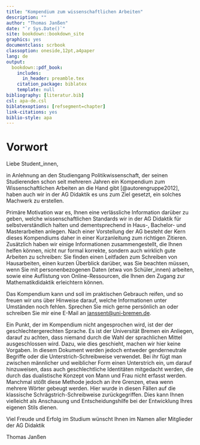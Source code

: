 ```yaml
--- 
title: "Kompendium zum wissenschaftlichen Arbeiten"
description: ""
author: "Thomas Janßen"
date: "`r Sys.Date()`"
site: bookdown::bookdown_site
graphics: yes
documentclass: scrbook
classoption: oneside,12pt,a4paper
lang: de
output:
  bookdown::pdf_book:
    includes:
      in_header: preamble.tex
    citation_package: biblatex
    template: null
bibliography: [literatur.bib]
csl: apa-de.csl
biblatexoptions: [refsegment=chapter]
link-citations: yes
biblio-style: apa
---
```


# Vorwort {-}

Liebe Student\_innen,

in Anlehnung an den Studiengang Politikwissenschaft, der seinen Studierenden schon seit mehreren Jahren ein Kompendium zum Wissenschaftlichen Arbeiten an die Hand gibt [@autorengruppe2012], haben auch wir in der AG Didaktik es uns zum Ziel gesetzt, ein solches Machwerk zu erstellen.

Primäre Motivation war es, Ihnen eine verlässliche Information darüber zu geben, welche wissenschaftlichen Standards wir in der AG Didaktik für selbstverständlich halten und dementsprechend in Haus-, Bachelor- und Masterarbeiten anlegen. Nach einer Vorstellung der AG besteht der Kern dieses Kompendiums daher in einer Kurzanleitung zum richtigen Zitieren. Zusätzlich haben wir einige Informationen zusammengestellt, die Ihnen helfen können, nicht nur formal korrekte, sondern auch wirklich gute Arbeiten zu schreiben: Sie finden einen Leitfaden zum Schreiben von Hausarbeiten, einen kurzen Überblick darüber, was Sie beachten müssen, wenn Sie mit personenbezogenen Daten (etwa von Schüler\_innen) arbeiten, sowie eine Auflistung von Online-Ressourcen, die Ihnen den Zugang zur Mathematikdidaktik erleichtern können.

Das Kompendium kann und soll im praktischen Gebrauch reifen, und so freuen wir uns über Hinweise darauf, welche Informationen unter Umständen noch fehlen. Sprechen Sie mich gerne persönlich an oder schreiben Sie mir eine E-Mail an <janssent@uni-bremen.de>.

Ein Punkt, der im Kompendium nicht angesprochen wird, ist der der geschlechtergerechten Sprache. Es ist der Universität Bremen ein Anliegen, darauf zu achten, dass niemand durch die Wahl der sprachlichen Mittel ausgeschlossen wird. Dazu, wie dies geschieht, machen wir hier keine Vorgaben. In diesem Dokument werden jedoch entweder genderneutrale Begriffe oder die Unterstrich-Schreibweise verwendet. Bei ihr fügt man zwischen männlicher und weiblicher Form einen Unterstrich ein, um darauf hinzuweisen, dass auch geschlechtliche Identitäten mitgedacht werden, die durch das dualistische Konzept von Mann und Frau nicht erfasst werden. Manchmal stößt diese Methode jedoch an ihre Grenzen, etwa wenn mehrere Wörter gebeugt werden. Hier wurde in diesen Fällen auf die klassische Schrägstrich-Schreibweise zurückgegriffen. Dies kann Ihnen vielleicht als Anschauung und Entscheidungshilfe bei der Entwicklung Ihres eigenen Stils dienen.

Viel Freude und Erfolg im Studium wünscht Ihnen im Namen aller Mitglieder der AG Didaktik

Thomas Janßen
